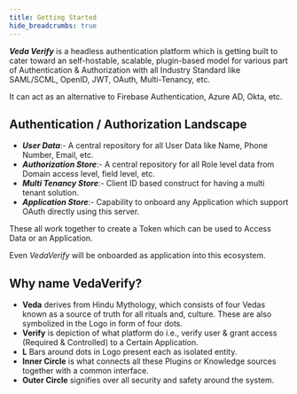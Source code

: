 ```yaml
---
title: Getting Started
hide_breadcrumbs: true
---
```


**_Veda Verify_** is a headless authentication platform which is getting built to cater toward an self-hostable,
scalable, plugin-based model for various part of Authentication & Authorization with all Industry Standard like
SAML/SCML, OpenID, JWT, OAuth, Multi-Tenancy, etc.

It can act as an alternative to Firebase Authentication, Azure AD, Okta, etc.

## Authentication / Authorization Landscape
- **_User Data_**:- A central repository for all User Data like Name, Phone Number, Email, etc.
- **_Authorization Store_**:- A central repository for all Role level data from Domain access level, field level, etc.
- **_Multi Tenancy Store_**:- Client ID based construct for having a multi tenant solution.
- **_Application Store_**:- Capability to onboard any Application which support OAuth directly using this server.

These all work together to create a Token which can be used to Access Data or an Application.

Even _VedaVerify_ will be onboarded as application into this ecosystem.

## Why name **VedaVerify**?
- **Veda** derives from Hindu Mythology, which consists of four Vedas known as a source of truth for all rituals and,
culture.
These are also symbolized in the Logo in form of four dots.
- **Verify** is depiction of what platform do i.e., verify user & grant access (Required & Controlled) to a Certain
Application.
- **L** Bars around dots in Logo present each as isolated entity.
- **Inner Circle** is what connects all these Plugins or Knowledge sources together with a common interface.
- **Outer Circle** signifies over all security and safety around the system.
